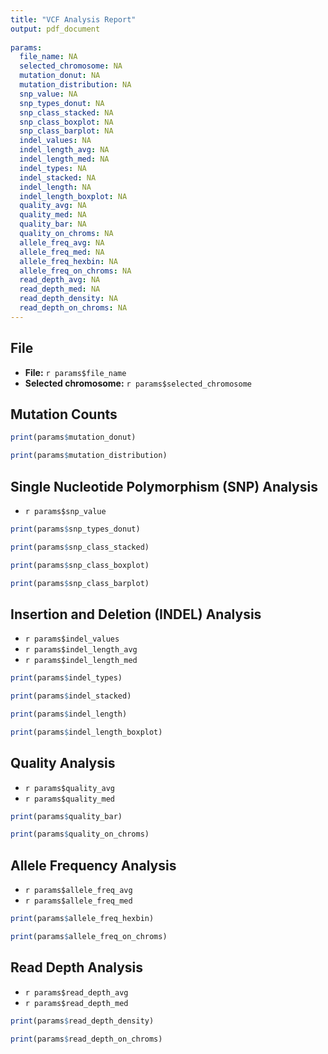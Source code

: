 ```yaml
---
title: "VCF Analysis Report"
output: pdf_document
  
params:
  file_name: NA
  selected_chromosome: NA
  mutation_donut: NA
  mutation_distribution: NA
  snp_value: NA
  snp_types_donut: NA
  snp_class_stacked: NA
  snp_class_boxplot: NA
  snp_class_barplot: NA
  indel_values: NA
  indel_length_avg: NA
  indel_length_med: NA
  indel_types: NA
  indel_stacked: NA
  indel_length: NA
  indel_length_boxplot: NA
  quality_avg: NA
  quality_med: NA
  quality_bar: NA
  quality_on_chroms: NA
  allele_freq_avg: NA
  allele_freq_med: NA
  allele_freq_hexbin: NA
  allele_freq_on_chroms: NA
  read_depth_avg: NA 
  read_depth_med: NA
  read_depth_density: NA
  read_depth_on_chroms: NA
---
```


## File

-   **File:** `r params$file_name`
-   **Selected chromosome:** `r params$selected_chromosome`

## Mutation Counts

```r
print(params$mutation_donut)
```

```r
print(params$mutation_distribution)
```

## Single Nucleotide Polymorphism (SNP) Analysis

-   `r params$snp_value`

```r
print(params$snp_types_donut)
```

```r
print(params$snp_class_stacked)
```

```r
print(params$snp_class_boxplot)
```

```r
print(params$snp_class_barplot)
```

## Insertion and Deletion (INDEL) Analysis

-   `r params$indel_values`
-   `r params$indel_length_avg`
-   `r params$indel_length_med`

```r
print(params$indel_types)
```

```r
print(params$indel_stacked)
```

```r
print(params$indel_length)
```

```r
print(params$indel_length_boxplot)
```

## Quality Analysis

-   `r params$quality_avg`
-   `r params$quality_med`

```r
print(params$quality_bar)
```

```r
print(params$quality_on_chroms)
```

## Allele Frequency Analysis

-   `r params$allele_freq_avg`
-   `r params$allele_freq_med`

```r
print(params$allele_freq_hexbin)
```

```r
print(params$allele_freq_on_chroms)
```

## Read Depth Analysis

-   `r params$read_depth_avg`
-   `r params$read_depth_med`

```r
print(params$read_depth_density)
```

```r
print(params$read_depth_on_chroms)
```
